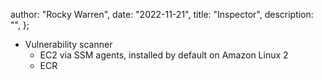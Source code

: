 
  author: "Rocky Warren",
  date: "2022-11-21",
  title: "Inspector",
  description: "",
};


- Vulnerability scanner
  - EC2 via SSM agents, installed by default on Amazon Linux 2
  - ECR
